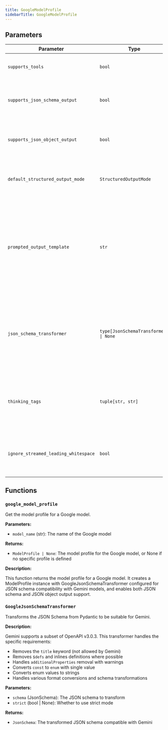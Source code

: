 ```yaml
---
title: GoogleModelProfile
sidebarTitle: GoogleModelProfile
---
```


## Parameters

| Parameter                          | Type                                                  | Default    | Description                                                                                                                                                                                                                      |
| ---------------------------------- | ----------------------------------------------------- | ---------- | -------------------------------------------------------------------------------------------------------------------------------------------------------------------------------------------------------------------------------- |
| `supports_tools`                    | `bool`                                                | `True`     | Whether the model supports tools                                                                                                                                                                                                 |
| `supports_json_schema_output`      | `bool`                                                | `True`     | Whether the model supports JSON schema output                                                                                                                                                                                     |
| `supports_json_object_output`      | `bool`                                                | `True`     | Whether the model supports JSON object output                                                                                                                                                                                     |
| `default_structured_output_mode`  | `StructuredOutputMode`                                | `'tool'`   | The default structured output mode to use for the model                                                                                                                                                                           |
| `prompted_output_template`         | `str`                                                 | `"Always respond with a JSON object that's compatible with this schema:\n\n{schema}\n\nDon't include any text or Markdown fencing before or after.\n"` | The instructions template to use for prompted structured output. The '{schema}' placeholder will be replaced with the JSON schema for the output. |
| `json_schema_transformer`          | `type[JsonSchemaTransformer] \| None`                 | `GoogleJsonSchemaTransformer` | The transformer to use to make JSON schemas for tools and structured output compatible with the model                                                                                                                             |
| `thinking_tags`                     | `tuple[str, str]`                                     | `('<think>', '</think>')` | The tags used to indicate thinking parts in the model's output. Defaults to ('<think>', '</think>').                                                                                                                           |
| `ignore_streamed_leading_whitespace` | `bool`                                                | `False`    | Whether to ignore leading whitespace when streaming a response                                                                                                                                                                   |

## Functions

### `google_model_profile`

Get the model profile for a Google model.

**Parameters:**

- `model_name` (str): The name of the Google model

**Returns:**

- `ModelProfile | None`: The model profile for the Google model, or None if no specific profile is defined

**Description:**

This function returns the model profile for a Google model. It creates a ModelProfile instance with GoogleJsonSchemaTransformer configured for JSON schema compatibility with Gemini models, and enables both JSON schema and JSON object output support.

### `GoogleJsonSchemaTransformer`

Transforms the JSON Schema from Pydantic to be suitable for Gemini.

**Description:**

Gemini supports a subset of OpenAPI v3.0.3. This transformer handles the specific requirements:

- Removes the `title` keyword (not allowed by Gemini)
- Removes `$defs` and inlines definitions where possible
- Handles `additionalProperties` removal with warnings
- Converts `const` to `enum` with single value
- Converts enum values to strings
- Handles various format conversions and schema transformations

**Parameters:**

- `schema` (JsonSchema): The JSON schema to transform
- `strict` (bool | None): Whether to use strict mode

**Returns:**

- `JsonSchema`: The transformed JSON schema compatible with Gemini
